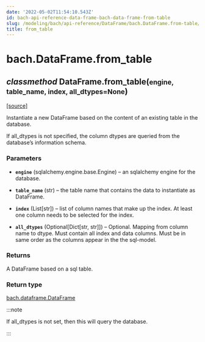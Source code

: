 ```yaml
---
date: '2022-05-02T11:54:10.543Z'
id: bach-api-reference-data-frame-bach-data-frame-from-table
slug: /modeling/bach/api-reference/DataFrame/bach.DataFrame.from-table/
title: from_table
---
```


# bach.DataFrame.from_table

<div class="method">

<h2 class="signature-method"><span class="type-annotation"><em>classmethod</em></span> <span class="additional-name">DataFrame.</span><span class="name">from_table(</span><small class="parameter-list"><span class="parameter" id="engine">engine</span>, <span class="parameter" id="table_name">table_name</span>, <span class="parameter" id="index">index</span>, <span class="parameter" id="all_dtypes">all_dtypes=None</span></small>)</h2>


&#8203;<span class="view-source">[[source]](https://github.com/objectiv/objectiv-analytics/blob/main/bach/bach/dataframe.py)</span>

<div class="content">

Instantiate a new DataFrame based on the content of an existing table in the database.

If all_dtypes is not specified, the column dtypes are queried from the database’s information
schema.


### Parameters

* **`engine`** (sqlalchemy.engine.base.Engine) – an sqlalchemy engine for the database.

* **`table_name`** (str) – the table name that contains the data to instantiate as DataFrame.

* **`index`** (List[str]) – list of column names that make up the index. At least one column needs to be
selected for the index.

* **`all_dtypes`** (Optional[Dict[str, str]]) – Optional. Mapping from column name to dtype.
Must contain all index and data columns.
Must be in same order as the columns appear in the the sql-model.



### Returns

A DataFrame based on a sql table.



### Return type

[bach.dataframe.DataFrame](/docs/modeling/bach/api-reference/DataFrame/bach.DataFrame/#bach.DataFrame)


:::note

If all_dtypes is not set, then this will query the database.


:::


</div>

</div>
